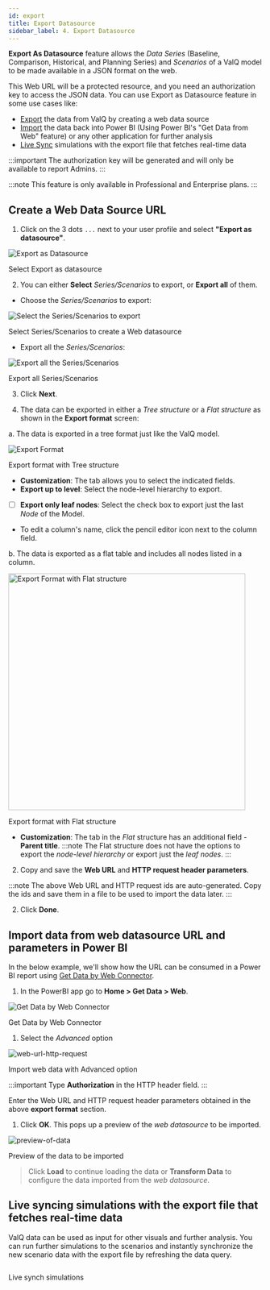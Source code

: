```yaml
---
id: export
title: Export Datasource
sidebar_label: 4. Export Datasource
---
```



**Export As Datasource** feature allows the *Data Series* (Baseline, Comparison, Historical, and Planning Series) and *Scenarios* of a ValQ model to be made available in a JSON format on the web. 

This Web URL will be a protected resource, and you need an authorization key to access the JSON data. You can use Export as Datasource feature in some use cases like:
- [Export](#create-a-web-data-source-url) the data from ValQ by creating a web data source
- [Import](#import-data-from-web-datasource-url-and-parameters-in-power-bi) the data back into Power BI (Using Power BI's "Get Data from Web" feature) or any other application for further analysis
- [Live Sync](#live-syncing-simulations-with-the-export-file-that-fetches-real-time-data) simulations with the export file that fetches real-time data

:::important
The authorization key will be generated and will only be available to report Admins.
:::

:::note
This feature is only available in Professional and Enterprise plans.
:::

## Create a Web Data Source URL

1. Click on the 3 dots `...` next to your user profile and select **"Export as datasource"**.

 <div class="center">
  <Zoom>
   <img alt="Export as Datasource" src={useBaseUrl('/doc-images/web-datasource/export-as-datasource.png')} />
  </Zoom>
  <p>Select Export as datasource</p>
 </div>

2. You can either **Select** *Series/Scenarios* to export, or **Export all** of them.

 - Choose the *Series/Scenarios* to export:
  
 <div class="center">
  <Zoom>
   <img alt="Select the Series/Scenarios to export" src={useBaseUrl('/doc-images/web-datasource/create-web-datasource.png')} />
  </Zoom>
  <p> Select Series/Scenarios to create a Web datasource</p>
 </div>

 - Export all the *Series/Scenarios*:

 <div style={{ textAlign: "center" }}>
  <Zoom>
   <img alt="Export all the Series/Scenarios" src={useBaseUrl('/doc-images/web-datasource/export-all.png')} />
  </Zoom>
  <div class="center"><p>Export all Series/Scenarios</p></div>
 </div>
 
3. Click **Next**.

4. The data can be exported in either a *Tree structure* or a *Flat structure* as shown in the **Export format** screen:

 a. The data is exported in a tree format just like the ValQ model.

 <div class="center">
  <Zoom>
   <img alt="Export Format" src={useBaseUrl('/doc-images/web-datasource/export-format.png')} />
  </Zoom>
  <p>Export format with Tree structure</p>
 </div>

   - **Customization**: The tab allows you to select the indicated fields.
   - **Export up to level**: Select the node-level hierarchy to export.
   - [ ] **Export only leaf nodes**: Select the check box to export just the last *Node* of the Model.
   - To edit a column's name, click the pencil editor icon next to the column field.

 b. The data is exported as a flat table and includes all nodes listed in a column.

 <div style={{ textAlign:"center" }}>
  <Zoom>
   <img alt="Export Format with Flat structure" src={useBaseUrl('/doc-images/web-datasource/export-format-flat-structure.png')} height="470"/>
  </Zoom>
  <div class="center"><p>Export format with Flat structure</p></div>
 </div>

   - **Customization**: The tab in the *Flat* structure has an additional field - **Parent title**.
   :::note
   The Flat structure does not have the options to export the *node-level hierarchy* or export just the *leaf nodes*.
   :::

2. Copy and save the **Web URL** and **HTTP request header parameters**.

 :::note
 The above Web URL and HTTP request ids are auto-generated. Copy the ids and save them in a file to be used to import the data later.
 :::

2. Click **Done**.

## Import data from web datasource URL and parameters in Power BI

In the below example, we'll show how the URL can be consumed in a Power BI report using [Get Data by Web Connector](https://docs.microsoft.com/en-us/power-bi/connect-data/desktop-connect-to-web-by-example).

1. In the PowerBI app go to **Home > Get Data > Web**.

 <div class="center">
  <Zoom>
   <img alt="Get Data by Web Connector" src={useBaseUrl('/doc-images/web-datasource/get-data-web.png')} />
  </Zoom>
  <p>Get Data by Web Connector</p>
 </div>

1. Select the *Advanced* option

 <div class="center">
  <Zoom>
   <img alt="web-url-http-request" src={useBaseUrl('/doc-images/web-datasource/web-url-http-request.png')} />
  </Zoom>
  <p>Import web data with Advanced option</p>
 </div>

 :::important
 Type **Authorization** in the HTTP header field.
 :::
 
 Enter the Web URL and HTTP request header parameters obtained in the above **export format** section.  

1. Click **OK**.
 This pops up a preview of the *web datasource* to be imported.

 <div class="center">
  <Zoom>
   <img alt="preview-of-data" src={useBaseUrl('/doc-images/web-datasource/preview-of-data.png')} />
  </Zoom>
  <p>Preview of the data to be imported</p>
 </div>

 > Click **Load** to continue loading the data or **Transform Data** to configure the data imported from the *web datasource*.

<!--
 <div class="center">
  <Zoom>
   <img alt="Transform Data" src={useBaseUrl('/doc-images/web-datasource/transform-data.png')} />
  </Zoom>
 </div>

 *Screenshot: Transform Data*

  - Choose the data model *Columns* you want to export
  - Edit Web URL and permissions under the *Data Source Settings*

 <div class="center">
  <Zoom>
   <img alt="Datasource Settings" src={useBaseUrl('/doc-images/web-datasource/datasource-settings.png')} />
  </Zoom>
 </div>

 *Screenshot: Datasource Settings*

  - Apply and save the changes.
  - Select the *Fields* and <Link to={useBaseUrl('model/new')}>create a Model</Link>.

> Success: Your web source data has been loaded into the ValQ Custom visuals.

 <div class="center">
  <Zoom>
   <img alt="web-datasource-imported" src={useBaseUrl('/doc-images/web-datasource/web-datasource-imported.png')} />
  </Zoom>
 </div>

 *Screenshot: Web Datasource imported*
-->

## Live syncing simulations with the export file that fetches real-time data

ValQ data can be used as input for other visuals and further analysis. You can run further simulations to the scenarios and instantly synchronize the new scenario data with the export file by refreshing the data query.

<div class="center">
  <Zoom>
    <img
      alt=""
      src={useBaseUrl("/doc-images/live-synch.png")}
    />
  </Zoom>
  <p>Live synch simulations</p>
</div>
